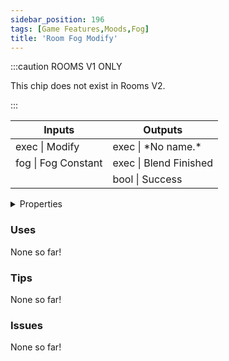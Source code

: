 ```yaml
---
sidebar_position: 196
tags: [Game Features,Moods,Fog]
title: 'Room Fog Modify'
---
```




:::caution ROOMS V1 ONLY
    
This chip does not exist in Rooms V2.

:::


<IChip uuid="471f7cf9-a4e4-4162-a6e9-d594b6ec28ef"/>

<table><thead><tr><th>Inputs</th><th>Outputs</th></tr></thead><tbody><tr><td>exec | Modify</td><td>exec | *No name.*</td></tr><tr><td>fog | Fog Constant</td><td>exec | Blend Finished</td></tr><tr><td /><td>bool | Success</td></tr></tbody></table>

<details>
  <summary>Properties</summary>
  <div>
    <div>
    <table>
      <tbody>
        <tr>
          <td>Is beta required?</td>
          <td>No</td>
        </tr>
        <tr>
          <td>Is chip a trolling risk?</td>
          <td>No</td>
        </tr>
        <tr>
          <td>Is chip a role assignment risk?</td>
          <td>No</td>
        </tr>
        <tr>
          <td>Chip UUID</td>
          <td>471f7cf9-a4e4-4162-a6e9-d594b6ec28ef</td>
        </tr>
        <tr>
          <td>Room availability</td>
          <td>Rooms V1 only</td>
        </tr>
      </tbody>
    </table>
    </div>
  </div>
</details>

### Uses

None so far!

### Tips

None so far!

### Issues

None so far!
